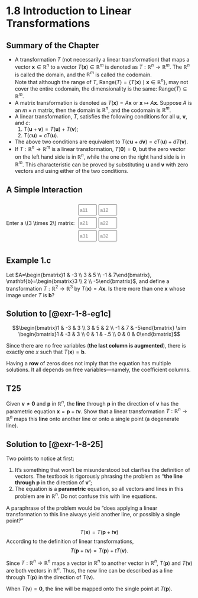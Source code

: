# 1.8 Introduction to Linear Transformations {.unnumbered}

::: {.callout-tip}

## Summary of the Chapter

- A transformation $T$ (not necessarily a linear transformation) that maps a vector $\mathbf{x}\in\mathbb{R}^n$ to a vector $T(\mathbf{x})\in\mathbb{R}^m$ is denoted as $T: \mathbb{R}^n\to\mathbb{R}^m$. The $\mathbb{R}^n$ is called the domain, and the $\mathbb{R}^m$ is called the codomain. \
Note that although the range of $T$, $\text{Range}(T)=\{T(\mathbf{x})\mid\mathbf{x}\in\mathbb{R}^n\}$, may not cover the entire codomain, the dimensionality is the same: $\text{Range}(T)\subseteq \mathbb{R}^m$.
- A matrix transformation is denoted as $T(\mathbf{x})=A\mathbf{x}$ or $\mathbf{x}\mapsto A\mathbf{x}$. Suppose $A$ is an $m\times n$ matrix, then the domain is $\mathbb{R}^n$, and the codomain is $\mathbb{R}^m$.
- A linear transformation, $T$, satisfies the following conditions for all $\mathbf{u}$, $\mathbf{v}$, and $c$:
    1. $T(\mathbf{u}+\mathbf{v})=T(\mathbf{u})+T(\mathbf{v})$;
    2. $T(c\mathbf{u})=c T(\mathbf{u})$.
- The above two conditions are equivalent to $T(c\mathbf{u}+d\mathbf{v})=c T(\mathbf{u})+d T(\mathbf{v})$.
- If $T: \mathbb{R}^n \to \mathbb{R}^m$ is a linear transformation, $T(\mathbf{0})=\mathbf{0}$, but the zero vector on the left hand side is in $\mathbb{R}^n$, while the one on the right hand side is in $\mathbb{R}^m$. This characteristic can be proved by substituting $\mathbf{u}$ and $\mathbf{v}$ with zero vectors and using either of the two conditions. 
:::

::: {.callout-tip}

## A Simple Interaction

```{=html}
<div>
  <div style="display: flex; align-items: center; gap: 10px;">
    <div style="display: flex; align-items: center; height: 120px;">
      Enter a&nbsp;\(3 \times 2\)&nbsp;matrix:
    </div>
    <div style="display: grid; grid-template-columns: 50px 50px; grid-template-rows: 30px 30px 30px; gap: 5px;">
      <input type="number" id="a11" placeholder="a11" style="width:50px;">
      <input type="number" id="a12" placeholder="a12" style="width:50px;">
      <input type="number" id="a21" placeholder="a21" style="width:50px;">
      <input type="number" id="a22" placeholder="a22" style="width:50px;">
      <input type="number" id="a31" placeholder="a31" style="width:50px;">
      <input type="number" id="a32" placeholder="a32" style="width:50px;">
    </div>
  </div>
  <div id="result"></div>
</div>

<script>
function updateFormula() {
  // Read matrix values; default to 0 if empty
  let a11 = document.getElementById('a11').value || 0;
  let a12 = document.getElementById('a12').value || 0;
  let a21 = document.getElementById('a21').value || 0;
  let a22 = document.getElementById('a22').value || 0;
  let a31 = document.getElementById('a31').value || 0;
  let a32 = document.getElementById('a32').value || 0;

  // Build LaTeX formula for transformation R^2 -> R^3
  let latex = `
  \\[
  \\begin{bmatrix}
    ${a11} & ${a12} \\\\
    ${a21} & ${a22} \\\\
    ${a31} & ${a32}
  \\end{bmatrix}
  \\begin{bmatrix}
    x_1 \\\\
    x_2
  \\end{bmatrix}
  =
  \\begin{bmatrix}
    ${a11}x_1 + ${a12}x_2 \\\\
    ${a21}x_1 + ${a22}x_2 \\\\
    ${a31}x_1 + ${a32}x_2
  \\end{bmatrix}
  \\]
  `;

  // Display LaTeX
  document.getElementById('result').innerHTML = latex;

  // Trigger MathJax to render the new LaTeX
  if (window.MathJax) {
    MathJax.typesetPromise();
  }
}

// Add event listeners to all inputs to update dynamically
['a11','a12','a21','a22','a31','a32'].forEach(id => {
  document.getElementById(id).addEventListener('input', updateFormula);
});

// Initial render
updateFormula();
</script>
```

:::

::: {#exr-1-8-eg1c}

## Example 1.c

Let $A=\begin{bmatrix}1 & -3 \\ 3 & 5 \\ -1 & 7\end{bmatrix}, \mathbf{b}=\begin{bmatrix}3 \\ 2 \\ -5\end{bmatrix}$, and define a transformation $T: \mathbb{R}^2 \to \mathbb{R}^3$ by $T(\mathbf{x})=A\mathbf{x}$. Is there more than one $\mathbf{x}$ whose image under $T$ is $\mathbf{b}$?
:::

::: {.solution}

## Solution to [@exr-1-8-eg1c]

$$\begin{bmatrix}1 & -3 & 3 \\ 3 & 5 & 2 \\ -1 & 7 & -5\end{bmatrix} \sim \begin{bmatrix}1 & -3 & 3 \\ 0 & 1 & -.5 \\ 0 & 0 & 0\end{bmatrix}$$

Since there are no free variables (**the last column is augmented**), there is exactly one $x$ such that $T(\mathbf{x})=\mathbf{b}$.
:::

::: {.remark}

Having a **row** of zeros does not imply that the equation has multiple solutions. It all depends on free variables---namely, the coefficient columns.
:::

::: {#exr-1-8-25}

## T25

Given $\mathbf{v}\neq\mathbf{0}$ and $\mathbf{p}$ in $\mathbb{R}^n$, the **line** through $\mathbf{p}$ in the direction of $\mathbf{v}$ has the parametric equation $\mathbf{x} = \mathbf{p} + t\mathbf{v}$. Show that a linear transformation $T: \mathbb{R}^n \to \mathbb{R}^n$ maps this **line** onto another line or onto a single point (a degenerate line).
:::

::: {.solution}

## Solution to [@exr-1-8-25]

Two points to notice at first:

1. It's something that won't be misunderstood but clarifies the definition of vectors. The textbook is rigorously phrasing the problem as "**the line through** $\mathbf{p}$ in the direction of $\mathbf{v}$";
2. The equation is a **parametric** equation, so all vectors and lines in this problem are in $\mathbb{R}^n$. Do not confuse this with line equations.

A paraphrase of the problem would be "does applying a linear transformation to this line always yield another line, or possibly a single point?"

$$T(\mathbf{x})=T(\mathbf{p}+t\mathbf{v})$$
According to the definition of linear transformations,
$$T(\mathbf{p}+t\mathbf{v})=T(\mathbf{p})+t T(\mathbf{v}).$$

Since $T:\mathbb{R}^n\to\mathbb{R}^n$ maps a vector in $\mathbb{R}^n$ to another vector in $\mathbb{R}^n$, $T(\mathbf{p})$ and $T(\mathbf{v})$ are both vectors in $\mathbb{R}^n$. Thus, the new line can be described as a line through $T(\mathbf{p})$ in the direction of $T(\mathbf{v})$.

When $T(\mathbf{v})=\mathbf{0}$, the line will be mapped onto the single point at $T(\mathbf{p})$.
:::